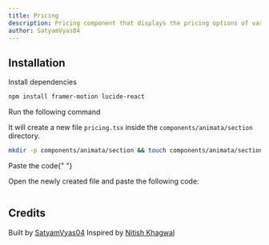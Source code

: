 ```yaml
---
title: Pricing
description: Pricing component that displays the pricing options of various plans in a sleek and interactive way
author: SatyamVyas04
---
```


<ComponentPreview name="section-pricing--docs" />

## Installation

<Steps>
<Step>Install dependencies</Step>

```bash
npm install framer-motion lucide-react
```

<Step>Run the following command</Step>

It will create a new file `pricing.tsx` inside the `components/animata/section` directory.

```bash
mkdir -p components/animata/section && touch components/animata/section/pricing.tsx
```

<Step>Paste the code</Step>{" "}

Open the newly created file and paste the following code:

```jsx file=<rootDir>/animata/section/pricing.tsx

```

</Steps>

## Credits

Built by [SatyamVyas04](https://github.com/SatyamVyas04)
Inspired by [Nitish Khagwal](https://x.com/nitishkmrk)
